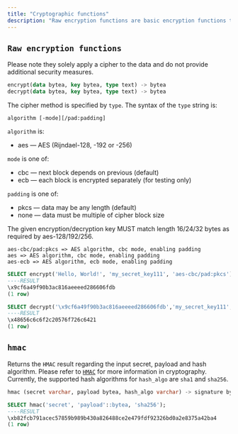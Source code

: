 ```yaml
---
title: "Cryptographic functions"
description: "Raw encryption functions are basic encryption functions that perform encryption and decryption of data using cryptographic algorithms."
---
```


## `Raw encryption functions`

Please note they solely apply a cipher to the data and do not provide additional security measures.

```sql
encrypt(data bytea, key bytea, type text) -> bytea
decrypt(data bytea, key bytea, type text) -> bytea
```

The cipher method is specified by `type`. The syntax of the `type` string is:

```
algorithm [-mode][/pad:padding]
```

`algorithm` is:

* aes — AES (Rijndael-128, -192 or -256)

`mode` is one of:

* cbc — next block depends on previous (default)
* ecb — each block is encrypted separately (for testing only)

`padding` is one of:

* pkcs — data may be any length (default)
* none — data must be multiple of cipher block size

<Note>
The given encryption/decryption key MUST match length 16/24/32 bytes as required by aes-128/192/256.
</Note>

``` Examples of type text
aes-cbc/pad:pkcs => AES algorithm, cbc mode, enabling padding
aes => AES algorithm, cbc mode, enabling padding
aes-ecb => AES algorithm, ecb mode, enabling padding
```

```sql Example of raw encryption functions
SELECT encrypt('Hello, World!', 'my_secret_key111', 'aes-cbc/pad:pkcs');
----RESULT
\x9cf6a49f90b3ac816aeeeed286606fdb
(1 row)
```

```sql Example of raw encryption functions
SELECT decrypt('\x9cf6a49f90b3ac816aeeeed286606fdb','my_secret_key111', 'aes-cbc/pad:pkcs');)
----RESULT
\x48656c6c6f2c20576f726c6421
(1 row)

```

## `hmac`

Returns the `HMAC` result regarding the input secret, payload and hash algorithm. Please refer to [`HMAC`](https://en.wikipedia.org/wiki/HMAC) for more information in cryptography. Currently, the supported hash algorithms for `hash_algo` are `sha1` and `sha256`.

```sql Syntax
hmac (secret varchar, payload bytea, hash_algo varchar) -> signature bytea
```

```sql Example
SELECT hmac('secret', 'payload'::bytea, 'sha256');
----RESULT
\xb82fcb791acec57859b989b430a826488ce2e479fdf92326bd0a2e8375a42ba4
(1 row)
```